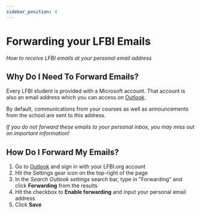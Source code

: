 ```yaml
---
sidebar_position: 4
---
```



# Forwarding your LFBI Emails

_How to receive LFBI emails at your personal email address_

<ReactPlayer url='https://www.youtube.com/watch?v=KTklPXwJ9_Y' />

## Why Do I Need To Forward Emails?

Every LFBI student is provided with a Microsoft account. That account is also an email address which you can access on [Outlook](https://www.outlook.com).

By default, communications from your courses as well as announcements from the school are sent to this address.

_If you do not forward these emails to your personal inbox, you may miss out on important information!_

## How Do I Forward My Emails?

1.  Go to [Outlook](https://www.outlook.com) and sign in with your LFBI.org account
2.  Hit the Settings gear icon on the top-right of the page
4.  In the _Search Outlook settings_ search bar, type in "Forwarding" and click **Forwarding** from the results
5.  Hit the checkbox to **Enable forwarding** and input your personal email address
6.  Click **Save**